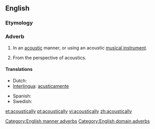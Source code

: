==English==

===Etymology===
{{suffix|acoustical|ly}}

===Adverb===
{{en-adv|-}}

# {{context|manner}} In an [[acoustic]] manner, or using an acoustic [[musical instrument]].
# {{context|domain}} From the perspective of acoustics.

====Translations====
{{trans-top|in an acoustic manner}}
* Dutch: {{t-|nl|akoestisch}}
* [[Interlingua]]: [[acusticamente]]
{{trans-mid}}
* Spanish: {{t-|es|acústicamente}}
* Swedish: {{t|sv|akustiskt}}
{{trans-bottom}}

[[Category:English manner adverbs]]
[[Category:English domain adverbs]]

[[et:acoustically]]
[[pt:acoustically]]
[[vi:acoustically]]
[[zh:acoustically]]